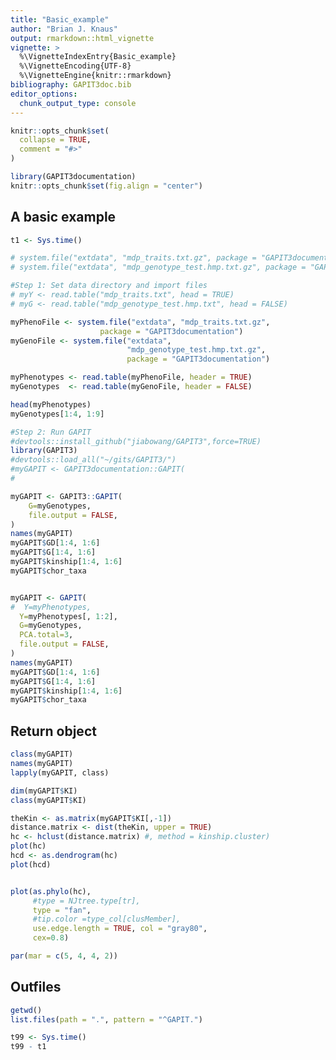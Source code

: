 ```yaml
---
title: "Basic_example"
author: "Brian J. Knaus"
output: rmarkdown::html_vignette
vignette: >
  %\VignetteIndexEntry{Basic_example}
  %\VignetteEncoding{UTF-8}
  %\VignetteEngine{knitr::rmarkdown}
bibliography: GAPIT3doc.bib
editor_options: 
  chunk_output_type: console
---
```


```r
knitr::opts_chunk$set(
  collapse = TRUE,
  comment = "#>"
)
```


```r
library(GAPIT3documentation)
knitr::opts_chunk$set(fig.align = "center")
```



## A basic example


```r
t1 <- Sys.time()

# system.file("extdata", "mdp_traits.txt.gz", package = "GAPIT3documentation")
# system.file("extdata", "mdp_genotype_test.hmp.txt.gz", package = "GAPIT3documentation")

#Step 1: Set data directory and import files
# myY <- read.table("mdp_traits.txt", head = TRUE)
# myG <- read.table("mdp_genotype_test.hmp.txt", head = FALSE)

myPhenoFile <- system.file("extdata", "mdp_traits.txt.gz",
                    package = "GAPIT3documentation")
myGenoFile <- system.file("extdata",
                          "mdp_genotype_test.hmp.txt.gz",
                          package = "GAPIT3documentation")

myPhenotypes <- read.table(myPhenoFile, header = TRUE)
myGenotypes  <- read.table(myGenoFile, header = FALSE)

head(myPhenotypes)
myGenotypes[1:4, 1:9]
```



```r
#Step 2: Run GAPIT
#devtools::install_github("jiabowang/GAPIT3",force=TRUE)
library(GAPIT3)
#devtools::load_all("~/gits/GAPIT3/")
#myGAPIT <- GAPIT3documentation::GAPIT(
#

myGAPIT <- GAPIT3::GAPIT(
    G=myGenotypes,
    file.output = FALSE,
)
names(myGAPIT)
myGAPIT$GD[1:4, 1:6]
myGAPIT$G[1:4, 1:6]
myGAPIT$kinship[1:4, 1:6]
myGAPIT$chor_taxa


myGAPIT <- GAPIT(
#  Y=myPhenotypes,
  Y=myPhenotypes[, 1:2],
  G=myGenotypes,
  PCA.total=3,
  file.output = FALSE,
)
names(myGAPIT)
myGAPIT$GD[1:4, 1:6]
myGAPIT$G[1:4, 1:6]
myGAPIT$kinship[1:4, 1:6]
myGAPIT$chor_taxa


```


## Return object


```r
class(myGAPIT)
names(myGAPIT)
lapply(myGAPIT, class)
```


```r
dim(myGAPIT$KI)
class(myGAPIT$KI)

theKin <- as.matrix(myGAPIT$KI[,-1])
distance.matrix <- dist(theKin, upper = TRUE)
hc <- hclust(distance.matrix) #, method = kinship.cluster)
plot(hc)
hcd <- as.dendrogram(hc)
plot(hcd)


plot(as.phylo(hc),
     #type = NJtree.type[tr],
     type = "fan",
     #tip.color =type_col[clusMember],  
     use.edge.length = TRUE, col = "gray80",
     cex=0.8)

par(mar = c(5, 4, 4, 2))
```


## Outfiles


```r
getwd()
list.files(path = ".", pattern = "^GAPIT.")
```



```r
t99 <- Sys.time()
t99 - t1
```


